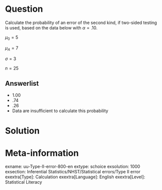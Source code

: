 Question
========
Calculate the probability of an error of the second kind, if two-sided testing is used, based on the data below with $\alpha = .10$.

$\mu_0=5$ 

$\mu_A=7$

$\sigma=3$

$n=25$

  
Answerlist
----------
* 1.00
* .74
* .26
* Data are insufficient to calculate this probability

Solution
========

Meta-information
================
exname: uu-Type-II-error-800-en
extype: schoice
exsolution: 1000
exsection: Inferential Statistics/NHST/Statistical errors/Type II error
exextra[Type]: Calculation
exextra[Language]: English
exextra[Level]: Statistical Literacy
